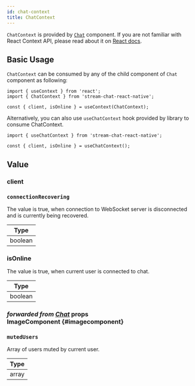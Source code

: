 ```yaml
---
id: chat-context
title: ChatContext
---
```



`ChatContext` is provided by [`Chat`](../../../ui-components/chat) component. If you are not familiar with React Context API, please read about it on [React docs](https://reactjs.org/docs/context.html).

## Basic Usage

`ChatContext` can be consumed by any of the child component of `Chat` component as following:

```tsx
import { useContext } from 'react';
import { ChatContext } from 'stream-chat-react-native';

const { client, isOnline } = useContext(ChatContext);
```

Alternatively, you can also use `useChatContext` hook provided by library to consume ChatContext.

```tsx
import { useChatContext } from 'stream-chat-react-native';

const { client, isOnline } = useChatContext();
```

## Value

### client

<Client />

### `connectionRecovering`

The value is true, when connection to WebSocket server is disconnected and is currently being recovered.

| Type    |
| ------- |
| boolean |

### isOnline

The value is true, when current user is connected to chat.

| Type    |
| ------- |
| boolean |

### <div class="label description">_forwarded from [Chat](../../../ui-components/chat#imagecomponent)_ props</div> ImageComponent {#imagecomponent}

<ImageComponent />

### `mutedUsers`

Array of users muted by current user.

| Type  |
| ----- |
| array |

<!-- ### setActiveChannel -->
<!-- ### channel -->
